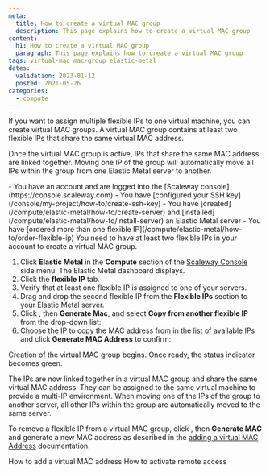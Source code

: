 ```yaml
---
meta:
  title: How to create a virtual MAC group
  description: This page explains how to create a virtual MAC group
content:
  h1: How to create a virtual MAC group
  paragraph: This page explains how to create a virtual MAC group
tags: virtual-mac mac-group elastic-metal 
dates:
  validation: 2023-01-12
  posted: 2021-05-26
categories:
  - compute
---
```


If you want to assign multiple flexible IPs to one virtual machine, you can create virtual MAC groups. A virtual MAC group contains at least two flexible IPs that share the same virtual MAC address.

Once the virtual MAC group is active, IPs that share the same MAC address are linked together. Moving one IP of the group will automatically move all IPs within the group from one Elastic Metal server to another.

<Message type="requirement">
  - You have an account and are logged into the [Scaleway console](https://console.scaleway.com) 
  - You have [configured your SSH key](/console/my-project/how-to/create-ssh-key)
  - You have [created](/compute/elastic-metal/how-to/create-server) and [installed](/compute/elastic-metal/how-to/install-server) an Elastic Metal server
  - You have [ordered more than one flexible IP](/compute/elastic-metal/how-to/order-flexible-ip)
</Message>

<Message type="note">
  You need to have at least two flexible IPs in your account to create a virtual MAC group.
</Message>

1. Click **Elastic Metal** in the **Compute** section of the [Scaleway Console](https://console.scaleway.com) side menu. The Elastic Metal dashboard displays.
2. Click the **flexible IP** tab.
3. Verify that at least one flexible IP is assigned to one of your servers.
4. Drag and drop the second flexible IP from the **Flexible IPs** section to your Elastic Metal server.
5. Click <Icon name="more" />, then **Generate Mac**, and select **Copy from another flexible IP** from the drop-down list:
    <Lightbox src="scaleway-flexible_copy_mac.webp" alt="" />
6. Choose the IP to copy the MAC address from in the list of available IPs and click **Generate MAC Address** to confirm:
    <Lightbox src="scaleway-flexible_copy_from_ip.webp" alt="" />

Creation of the virtual MAC group begins. Once ready, the status indicator becomes green.

The IPs are now linked together in a virtual MAC group and share the same virtual MAC address. They can be assigned to the same virtual machine to provide a multi-IP environment.
When moving one of the IPs of the group to another server, all other IPs within the group are automatically moved to the same server.

To remove a flexible IP from a virtual MAC group, click <Icon name="more" />, then **Generate MAC** and generate a new MAC address as described in the [adding a virtual MAC Address](/compute/elastic-metal/how-to/add-virtual-mac-address/) documentation.


<Navigation title="See Also">
  <PreviousButton to="/compute/elastic-metal/how-to/add-virtual-mac-address/">How to add a virtual MAC address</PreviousButton>
  <NextButton to="/compute/elastic-metal/how-to/activate-remote-access/">How to activate remote access</NextButton>
</Navigation>
